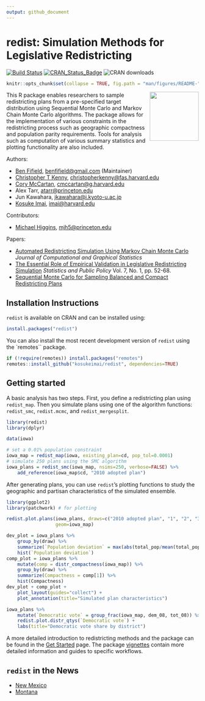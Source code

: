 ```yaml
---
output: github_document
---
```


<!-- README.md is generated from README.Rmd. Please edit that file -->

# **redist**: Simulation Methods for Legislative Redistricting 

<!-- badges: start -->
[![Build Status](https://travis-ci.org/kosukeimai/redist.svg?branch=master)](https://travis-ci.org/kosukeimai/redist) [![CRAN_Status_Badge](https://www.r-pkg.org/badges/version-last-release/redist)](https://cran.r-project.org/package=redist) 
![CRAN downloads](http://cranlogs.r-pkg.org/badges/grand-total/redist)
<!-- badges: end -->

```r
knitr::opts_chunk$set(collapse = TRUE, fig.path = "man/figures/README-", comment = "#>")
```

<img src="man/figures/logo.png" align="right" height=128 />

This R package enables researchers to sample redistricting plans from a
pre-specified target distribution using Sequential Monte Carlo and Markov Chain
Monte Carlo algorithms. The package allows for the implementation of various
constraints in the redistricting process such as geographic compactness and
population parity requirements. Tools for analysis such as computation of
various summary statistics and plotting functionality are also included.

Authors: 

- [Ben Fifield](https://www.benfifield.com), <benfifield@gmail.com> (Maintainer) 
- [Christopher T Kenny](https://www.christophertkenny.com), <christopherkenny@fas.harvard.edu> 
- [Cory McCartan](https://corymccartan.github.io), <cmccartan@g.harvard.edu> 
- Alex Tarr, <atarr@princeton.edu> 
- Jun Kawahara, <jkawahara@i.kyoto-u.ac.jp> 
- [Kosuke Imai](https://imai.fas.harvard.edu), <imai@harvard.edu>
 
Contributors:

- [Michael Higgins](http://www-personal.k-state.edu/~mikehiggins/), <mjh5@princeton.edu> 

Papers:

- [Automated Redistricting Simulation Using Markov Chain Monte
Carlo](https://doi.org/10.1080/10618600.2020.1739532) *Journal of Computational and Graphical Statistics*
- [The Essential Role of Empirical Validation in Legislative Redistricting
Simulation](https://doi.org/10.1080/2330443X.2020.1791773) *Statistics and Public Policy*  Vol. 7, No. 1, pp. 52-68.
- [Sequential Monte Carlo for Sampling Balanced and Compact Redistricting
Plans](https://arxiv.org/pdf/2008.06131.pdf)


## Installation Instructions
`redist` is available on CRAN and can be installed using:
```r
install.packages("redist")
```

You can also install the most recent development version of `redist` using the `remotes`` package. 
```r
if (!require(remotes)) install.packages("remotes")
remotes::install_github("kosukeimai/redist", dependencies=TRUE)
```   

## Getting started
A basic analysis has two steps. First, you define a redistricting plan
using `redist_map`. Then you simulate plans using one of the algorithm
functions: `redist_smc`, `redist.mcmc`, and `redist_mergesplit`.
```r
library(redist)
library(dplyr)

data(iowa)

# set a 0.01% population constraint
iowa_map = redist_map(iowa, existing_plan=cd, pop_tol=0.0001)
# simulate 250 plans using the SMC algorithm
iowa_plans = redist_smc(iowa_map, nsims=250, verbose=FALSE) %>%
    add_reference(iowa_map$cd, "2010 adopted plan")
```

After generating plans, you can use `redist`'s plotting functions to study the
geographic and partisan characteristics of the simulated ensemble.
```r
library(ggplot2)
library(patchwork) # for plotting

redist.plot.plans(iowa_plans, draws=c("2010 adopted plan", "1", "2", "3"),
                  geom=iowa_map)

dev_plot = iowa_plans %>%
    group_by(draw) %>%
    summarize(`Population deviation` = max(abs(total_pop/mean(total_pop) - 1))) %>%
    hist(`Population deviation`) 
comp_plot = iowa_plans %>%
    mutate(comp = distr_compactness(iowa_map)) %>%
    group_by(draw) %>%
    summarize(Compactness = comp[1]) %>%
    hist(Compactness)
dev_plot + comp_plot + 
    plot_layout(guides="collect") +
    plot_annotation(title="Simulated plan characteristics")

iowa_plans %>%
    mutate(`Democratic vote` = group_frac(iowa_map, dem_08, tot_08)) %>%
    redist.plot.distr_qtys(`Democratic vote`) +
    labs(title="Democratic vote share by district")
```

A more detailed introduction to redistricting methods and the package can be
found in the [Get Started](articles/redist.html) page. The package 
[vignettes](articles/) contain more detailed information and guides to specific
workflows.

## `redist` in the News
- [New Mexico](https://www.r-bloggers.com/2021/02/some-computational-redistricting-methods-or-how-to-sniff-out-a-gerrymander-in-a-pinch/)
- [Montana](https://www.benjaminsorensen.me/post/mt-redistricting/)

